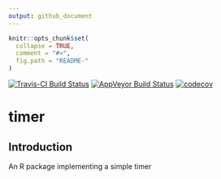 ```yaml
---
output: github_document
---
```


<!-- README.md is generated from README.Rmd. Please edit that file -->

```r
knitr::opts_chunk$set(
  collapse = TRUE,
  comment = "#>",
  fig.path = "README-"
)
```

[![Travis-CI Build Status](https://travis-ci.org/poissonconsulting/timer.svg?branch=master)](https://travis-ci.org/poissonconsulting/timer)
[![AppVeyor Build Status](https://ci.appveyor.com/api/projects/status/github/poissonconsulting/timer?branch=master&svg=true)](https://ci.appveyor.com/project/poissonconsulting/timer)
[![codecov](https://codecov.io/gh/poissonconsulting/timer/branch/master/graph/badge.svg)](https://codecov.io/gh/poissonconsulting/timer)

# timer

## Introduction

An R package implementing a simple timer
